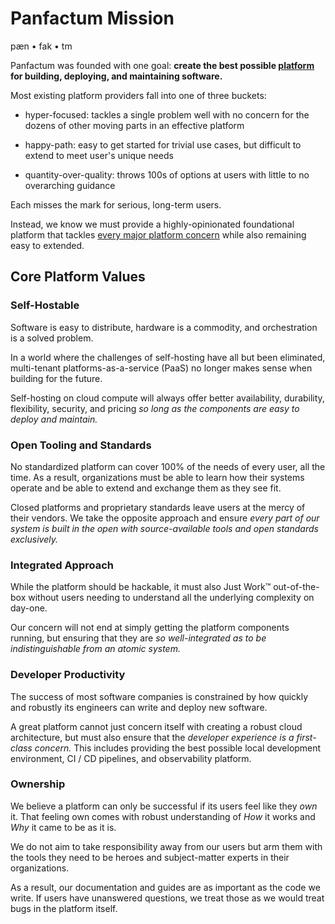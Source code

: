 # Panfactum Mission

pæn • fak • tm

Panfactum was founded with one goal: **create the best possible [platform](/docs/framework/framework/overview) for building, deploying, and maintaining software.**

Most existing platform providers fall into one of three buckets:

- hyper-focused: tackles a single problem well with no concern for the dozens of other moving parts in an effective platform

- happy-path: easy to get started for trivial use cases, but difficult to extend to meet user's unique needs

- quantity-over-quality: throws 100s of options at users with little to no overarching guidance

Each misses the mark for serious, long-term users.

Instead, we know we must provide a highly-opinionated foundational platform that tackles [every major platform
concern](/docs/framework/framework/overview) while also remaining easy to extended.

## Core Platform Values

### Self-Hostable

Software is easy to distribute, hardware is a commodity, and orchestration is a solved problem.

In a world where the challenges of self-hosting have all but been eliminated, multi-tenant
platforms-as-a-service (PaaS) no longer makes sense when building for the future.

Self-hosting on cloud compute will always offer better availability, durability, flexibility, security, and pricing _so long
as the components are easy to deploy and maintain._

### Open Tooling and Standards

No standardized platform can cover 100% of the needs of every user, all the time. As a result, organizations must
be able to learn how their systems operate and be able to extend and exchange them as they see fit.

Closed platforms and proprietary standards leave users at the mercy of their vendors. We take the opposite
approach and ensure _every part of our system is built in the open with source-available tools and open standards exclusively._

### Integrated Approach

While the platform should be hackable, it must also Just Work&#8482; out-of-the-box without users needing to
understand all the underlying complexity on day-one.

Our concern will not end at simply getting the platform components running, but ensuring that they are
_so well-integrated as to be indistinguishable from an atomic system._

### Developer Productivity

The success of most software companies is constrained by how quickly and robustly its engineers can write and
deploy new software.

A great platform cannot just concern itself with creating a robust cloud architecture, but must also
ensure that the _developer experience is a first-class concern._ This includes providing the best
possible local development environment, CI / CD pipelines, and observability platform.

### Ownership

We believe a platform can only be successful if its users feel like they _own_ it. That feeling own comes
with robust understanding of _How_ it works and _Why_ it came to be as it is.

We do not aim to take responsibility
away from our users but arm them with the tools they need to be heroes and subject-matter experts in their organizations.

As a result, our documentation and guides are as important as the code we write. If users have unanswered questions,
we treat those as we would treat bugs in the platform itself.






